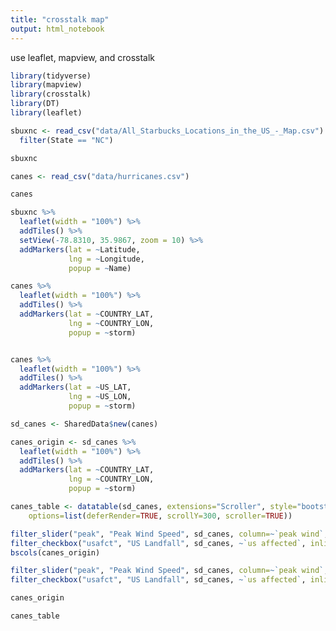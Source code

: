 ```yaml
---
title: "crosstalk map"
output: html_notebook
---
```


use leaflet, mapview, and crosstalk

```r
library(tidyverse)
library(mapview)
library(crosstalk)
library(DT)
library(leaflet)
```


```r
sbuxnc <- read_csv("data/All_Starbucks_Locations_in_the_US_-_Map.csv") %>%
  filter(State == "NC")

sbuxnc

canes <- read_csv("data/hurricanes.csv")

canes
```


``` r
sbuxnc %>% 
  leaflet(width = "100%") %>% 
  addTiles() %>% 
  setView(-78.8310, 35.9867, zoom = 10) %>% 
  addMarkers(lat = ~Latitude, 
             lng = ~Longitude, 
             popup = ~Name)
```


``` r
canes %>% 
  leaflet(width = "100%") %>% 
  addTiles() %>% 
  addMarkers(lat = ~COUNTRY_LAT, 
             lng = ~COUNTRY_LON, 
             popup = ~storm)


canes %>% 
  leaflet(width = "100%") %>% 
  addTiles() %>% 
  addMarkers(lat = ~US_LAT, 
             lng = ~US_LON, 
             popup = ~storm)
```



```r
sd_canes <- SharedData$new(canes)

canes_origin <- sd_canes %>% 
  leaflet(width = "100%") %>% 
  addTiles() %>% 
  addMarkers(lat = ~COUNTRY_LAT, 
             lng = ~COUNTRY_LON, 
             popup = ~storm)

canes_table <- datatable(sd_canes, extensions="Scroller", style="bootstrap", class="compact", width="100%",
    options=list(deferRender=TRUE, scrollY=300, scroller=TRUE))
```

``` r
filter_slider("peak", "Peak Wind Speed", sd_canes, column=~`peak wind`, step=10, width=250)
filter_checkbox("usafct", "US Landfall", sd_canes, ~`us affected`, inline = TRUE)
bscols(canes_origin)
```


```r

filter_slider("peak", "Peak Wind Speed", sd_canes, column=~`peak wind`, step=10, width=250)
filter_checkbox("usafct", "US Landfall", sd_canes, ~`us affected`, inline = TRUE)

canes_origin

canes_table
```




